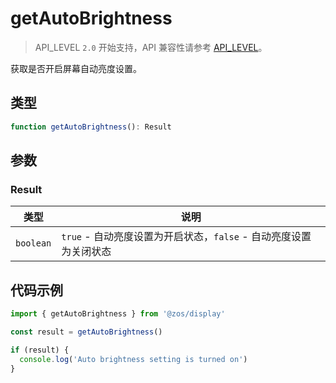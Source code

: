 # getAutoBrightness

> API_LEVEL `2.0` 开始支持，API 兼容性请参考 [API_LEVEL](../../../../guides/framework/device/compatibility.md)。

获取是否开启屏幕自动亮度设置。

## 类型

```ts
function getAutoBrightness(): Result
```

## 参数

### Result

| 类型                 | 说明                                                              |
| -------------------- | ----------------------------------------------------------------- |
| <code>boolean</code> | `true` - 自动亮度设置为开启状态，`false` - 自动亮度设置为关闭状态 |

## 代码示例

```js
import { getAutoBrightness } from '@zos/display'

const result = getAutoBrightness()

if (result) {
  console.log('Auto brightness setting is turned on')
}
```
